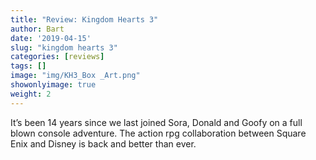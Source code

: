 ```yaml
---
title: "Review: Kingdom Hearts 3"
author: Bart
date: '2019-04-15'
slug: "kingdom hearts 3"
categories: [reviews]
tags: []
image: "img/KH3_Box _Art.png"
showonlyimage: true
weight: 2
---
```


It's been 14 years since we last joined Sora, Donald and Goofy on a full blown console adventure. The action rpg collaboration between Square Enix and Disney is back and better than ever.


